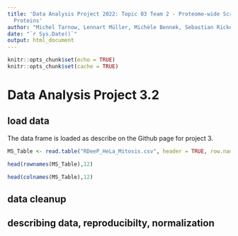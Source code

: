 ```yaml
---
title: 'Data Analysis Project 2022: Topic 03 Team 2 - Proteome-wide Screen for RNA-dependent
  Proteins'
author: "Michel Tarnow, Lennart Müller, Michèle Bennek, Sebastian Rickert"
date: "`r Sys.Date()`"
output: html_document
---
```


```r
knitr::opts_chunk$set(echo = TRUE)
knitr::opts_chunk$set(cache = TRUE)
```

# Data Analysis Project 3.2

## load data

The data frame is loaded as describe on the Github page for project 3.
```r
MS_Table <- read.table("RDeeP_HeLa_Mitosis.csv", header = TRUE, row.names = 1, sep = ";")
```

```r
head(rownames(MS_Table),12)
```

```r
head(colnames(MS_Table),12)
```

## data cleanup

## describing data, reproducibilty, normalization

 



